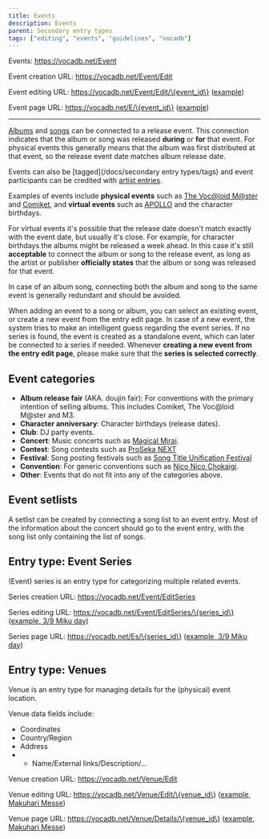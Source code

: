 ---
title: Events
description: Events
parent: Secondary entry types
tags: ["editing", "events", "guidelines", "vocadb"]
---

Events: https://vocadb.net/Event

Event creation URL:
https://vocadb.net/Event/Edit

Event editing URL: https://vocadb.net/Event/Edit/\{event_id\} ([example](https://vocadb.net/Event/Edit/1740))

Event page URL:
https://vocadb.net/E/\{event_id\} ([example](https://vocadb.net/E/1740/39-miku-day-2008))

---

[Albums](/docs/albums/album-entry-editing#Release-event) and [songs](/docs/songs/song-entry-editing#Release-event) can be connected to a release event. This connection indicates that the album or song was released **during** or **for** that event. For physical events this generally means that the album was first distributed at that event, so the release event date matches album release date.

Events can also be [tagged](/docs/secondary entry types/tags) and event participants can be credited with [artist entries](/docs/artists/artist-entry-page).

Examples of events include **physical events** such as [The Voc@loid M@ster](https://vocadb.net/Es/1) and [Comiket](https://vocadb.net/Es/3), and **virtual events** such as [APOLLO](https://vocadb.net/Es/30) and the character birthdays.

For virtual events it's possible that the release date doesn't match exactly with the event date, but usually it's close. For example, for character birthdays the albums might be released a week ahead. In this case it's still **acceptable** to connect the album or song to the release event, as long as the artist or publisher **officially states** that the album or song was released for that event.

In case of an album song, connecting both the album and song to the same event is generally redundant and should be avoided.

When adding an event to a song or album, you can select an existing event, or create a new event from the entry edit page. In case of a new event, the system tries to make an intelligent guess regarding the event series. If no series is found, the event is created as a standalone event, which can later be connected to a series if needed. Whenever **creating a new event from the entry edit page**, please make sure that the **series is selected correctly**.

## Event categories

- **Album release fair** (AKA. doujin fair): For conventions with the primary intention of selling albums. This includes Comiket, The Voc@loid M@ster and M3.
- **Character anniversary**: Character birthdays (release dates).
- **Club**: DJ party events.
- **Concert**: Music concerts such as [Magical Mirai](https://vocadb.net/Es/81/hatsune-miku-magical-mirai).
- **Contest**: Song contests such as [ProSeka NEXT](https://vocadb.net/Es/260/proseka-next)
- **Festival**: Song posting festivals such as [Song Title Unification Festival](https://vocadb.net/Es/310/kyokumei-touitsu-matsuri)
- **Convention**: For generic conventions such as [Nico Nico Chokaigi](https://vocadb.net/Es/77/nico-nico-chokaigi).
- **Other**: Events that do not fit into any of the categories above.

## Event setlists

A setlist can be created by connecting a song list to an event entry. Most of the information about the concert should go to the event entry, with the song list only containing the list of songs.

## Entry type: Event Series

(Event) series is an entry type for categorizing multiple related events.

Series creation URL:
https://vocadb.net/Event/EditSeries

Series editing URL:
https://vocadb.net/Event/EditSeries/\{series_id\} ([example, 3/9 Miku day](https://vocadb.net/Event/EditSeries/146))

Series page URL:
https://vocadb.net/Es/\{series_id\} ([example, 3/9 Miku day](https://vocadb.net/Es/146/39-miku-day))

## Entry type: Venues

Venue is an entry type for managing details for the (physical) event location.

Venue data fields include:

- Coordinates
- Country/Region
- Address
- - Name/External links/Description/...

Venue creation URL:
https://vocadb.net/Venue/Edit

Venue editing URL:
https://vocadb.net/Venue/Edit/\{venue_id\} ([example, Makuhari Messe](https://vocadb.net/Venue/Edit/1))

Venue page URL:
https://vocadb.net/Venue/Details/\{venue_id\} ([example, Makuhari Messe](https://vocadb.net/Venue/Details/1))
